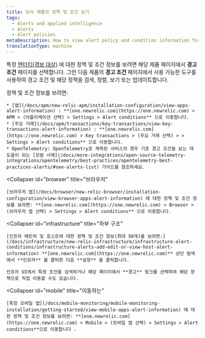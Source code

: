 ```yaml
---
title: 당사 제품의 정책 및 조건 보기
tags:
  - Alerts and applied intelligence
  - Alerts
  - Alert policies
metaDescription: How to view alert policy and condition information for the selected entity from its New Relic product instead of through alerts.
translationType: machine
---
```


특정 [엔터티(경보 대상)](/docs/using-new-relic/welcome-new-relic/get-started/glossary#entity) 에 대한 정책 및 조건 정보를 보려면 해당 제품 페이지에서 **경고 조건** 페이지를 선택합니다. 그런 다음 제품의 **경고 조건** 페이지에서 사용 가능한 도구를 사용하여 경고 조건 및 해당 정책을 검색, 정렬, 보기 또는 업데이트합니다.

<CollapserGroup>
  <Collapser
    id="apm"
    title="APM 및 서비스"
  >
    정책 및 조건 정보를 보려면:

    * [앱](/docs/apm/new-relic-apm/installation-configuration/view-apps-alert-information) : **[one.newrelic.com](https://one.newrelic.com) > APM > (어플리케이션 선택) > Settings > Alert conditions** 으로 이동합니다.
    * [주요 거래](/docs/apm/transactions/key-transactions/view-key-transactions-alert-information) : **[one.newrelic.com](https://one.newrelic.com) > Key transactions > (주요 거래 선택) > > Settings > Alert conditions** 으로 이동합니다.
    * OpenTelemetry: OpenTelemetry로 계측된 서비스의 경우 기존 경고 조건을 보는 데 도움이 되는 [모범 사례](/docs/more-integrations/open-source-telemetry-integrations/opentelemetry/best-practices/opentelemetry-best-practices-alerts/#see-alerts-list) 가이드를 참조하세요.
  </Collapser>

  <Collapser
    id="browser"
    title="브라우저"
  >
    [브라우저 앱](/docs/browser/new-relic-browser/installation-configuration/view-browser-apps-alert-information) 에 대한 정책 및 조건 정보를 보려면: **[one.newrelic.com](https://one.newrelic.com) > Browser > (브라우저 앱 선택) > Settings > Alert conditions** 으로 이동합니다.
  </Collapser>

  <Collapser
    id="infrastructure"
    title="하부 구조"
  >
    [인프라 메트릭 및 호스트에 대한 정책 및 조건 정보(최대 50개)를 보려면:](/docs/infrastructure/new-relic-infrastructure/infrastructure-alert-conditions/infrastructure-alerts-add-edit-or-view-host-alert-information) **[one.newrelic.com](https://one.newrelic.com)** 상단 탐색에서 **인프라** 를 클릭한 다음 **설정** 을 클릭합니다.

    인프라 UI에서 특정 조건을 검색하거나 해당 페이지에서 **경고** 링크를 선택하여 해당 정책으로 직접 이동할 수도 있습니다.
  </Collapser>

  <Collapser
    id="mobile"
    title="이동하는"
  >
    [특정 모바일 앱](/docs/mobile-monitoring/mobile-monitoring-installation/getting-started/view-mobile-apps-alert-information) 에 대한 정책 및 조건 정보를 보려면: **[one.newrelic.com](https://one.newrelic.com) > Mobile > (모바일 앱 선택) > Settings > Alert conditions**으로 이동합니다 .
  </Collapser>
</CollapserGroup>